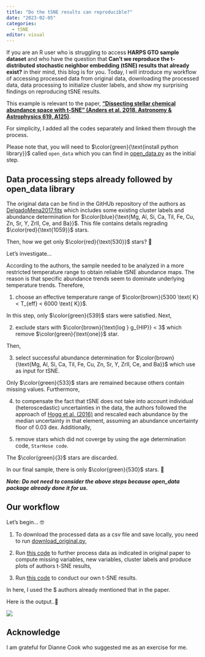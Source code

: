 ```yaml
---
title: "Do the tSNE results can reproducible?"
date: "2023-02-05"
categories:
  - tSNE
editor: visual
---
```


If you are an R user who is struggling to access **HARPS GTO sample dataset** and who have the question that **Can't we reproduce the t-distributed stochastic neighbor embedding (tSNE) results that already exist?** in their mind, this blog is for you. Today, I will introduce my workflow of accessing processed data from original data, downloading the processed data, data processing to initialize cluster labels, and show my surprising findings on reproducing tSNE results.

This example is relevant to the paper, [**"Dissecting stellar chemical abundance space with t-SNE" (Anders et al. 2018, Astronomy & Astrophysics 619, A125)**](https://arxiv.org/abs/1803.09341).

For simplicity, I added all the codes separately and linked them through the process.

Please note that, you will need to $\color{green}{\text{install python library}}$ called `open_data` which you can find in [open_data.py](https://gist.github.com/JayaniLakshika/602b4867582fd047293700ab720ef472) as the initial step.

## Data processing steps already followed by open_data library

The original data can be find in the GitHUb repository of the authors as [DelgadoMena2017.fits](https://github.com/fjaellet/abundance-tsne/blob/master/data/DelgadoMena2017.fits) which includes some existing cluster labels and abundance determination for $\color{blue}{\text{Mg, Al, Si, Ca, TiI, Fe, Cu, Zn, Sr, Y, ZrII, Ce, and Ba}}$. This file contains details regrading $\color{red}{\text{1059}}$ stars.

Then, how we get only $\color{red}{\text{530}}$ stars? 🤔

Let's investigate...

According to the authors, the sample needed to be analyzed in a more restricted temperature range to obtain reliable tSNE abundance maps. The reason is that specific abundance trends seem to dominate underlying temperature trends. Therefore,

1.  choose an effective temperature range of $\color{brown}{5300 \text{ K} < T_{eff} < 6000 \text{ K}}$.

In this step, only $\color{green}{539}$ stars were satisfied. Next,

2.  exclude stars with $\color{brown}{\text{log } g_{HIP}} < 3$ which remove $\color{green}{\text{one}}$ star.

Then,

3.  select successful abundance determination for $\color{brown}{\text{Mg, Al, Si, Ca, TiI, Fe, Cu, Zn, Sr, Y, ZrII, Ce, and Ba}}$ which use as input for tSNE.

Only $\color{green}{533}$ stars are remained because others contain missing values. Furthermore,

4.  to compensate the fact that tSNE does not take into account individual (heteroscedastic) uncertainties in the data, the authors followed the approach of [Hogg et al. (2016)](https://iopscience.iop.org/article/10.3847/1538-4357/833/2/262/meta) and rescaled each abundance by the median uncertainty in that element, assuming an abundance uncertainty floor of 0.03 dex. Additionally,

5.  remove stars which did not coverge by using the age determination code, `StarHose code`.

The $\color{green}{3}$ stars are discarded.

In our final sample, there is only $\color{green}{530}$ stars. 👏

***Note: Do not need to consider the above steps because open_data package already done it for us.***

## Our workflow

Let's begin... 🤓

1.  To download the processed data as a csv file and save locally, you need to run [download_original.py](https://gist.github.com/JayaniLakshika/4d646a2ad364b1a97ff8aaf050a6d568),

2.  Run [this code](https://gist.github.com/JayaniLakshika/3215e7b7c72e2d2c3424d477ba2fb296) to further process data as indicated in original paper to compute missing variables, new variables, cluster labels and produce plots of authors t-SNE results,

3.  Run [this code](https://gist.github.com/JayaniLakshika/b1e440a8432fd33c3587cf16e04cf8f7) to conduct our own t-SNE results.

In here, I used the \$\color{red}{\text{Perplexity parameter as 40}} authors already mentioned that in the paper.

Here is the output..🤗

![](generate_results.png)

## Acknowledge

I am grateful for Dianne Cook who suggested me as an exercise for me.
